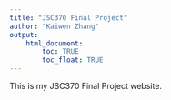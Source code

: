 ```yaml
---
title: "JSC370 Final Project"
author: "Kaiwen Zhang"
output: 
    html_document:
        toc: TRUE
        toc_float: TRUE
---
```


This is my JSC370 Final Project website.